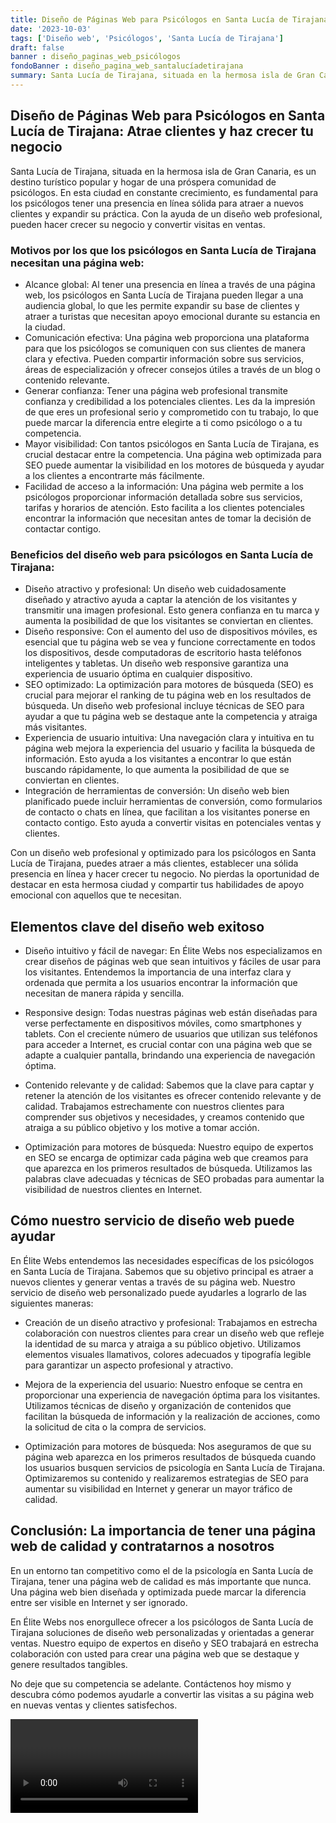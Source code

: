 ```yaml
---
title: Diseño de Páginas Web para Psicólogos en Santa Lucía de Tirajana
date: '2023-10-03'
tags: ['Diseño web', 'Psicólogos', 'Santa Lucía de Tirajana']
draft: false
banner : diseño_paginas_web_psicólogos
fondoBanner : diseño_pagina_web_santalucíadetirajana
summary: Santa Lucía de Tirajana, situada en la hermosa isla de Gran Canaria, es un destino turístico popular y hogar de una próspera comunidad de psicólogos. En esta ciudad en constante crecimiento, es fundamental para los psicólogos tener una presencia en línea sólida para atraer a nuevos clientes y expandir su práctica. Con la ayuda de un diseño web profesional, pueden hacer crecer su negocio y convertir visitas en ventas.
---
```


## Diseño de Páginas Web para Psicólogos en Santa Lucía de Tirajana: Atrae clientes y haz crecer tu negocio

Santa Lucía de Tirajana, situada en la hermosa isla de Gran Canaria, es un destino turístico popular y hogar de una próspera comunidad de psicólogos. En esta ciudad en constante crecimiento, es fundamental para los psicólogos tener una presencia en línea sólida para atraer a nuevos clientes y expandir su práctica. Con la ayuda de un diseño web profesional, pueden hacer crecer su negocio y convertir visitas en ventas.

### Motivos por los que los psicólogos en Santa Lucía de Tirajana necesitan una página web:

- Alcance global: Al tener una presencia en línea a través de una página web, los psicólogos en Santa Lucía de Tirajana pueden llegar a una audiencia global, lo que les permite expandir su base de clientes y atraer a turistas que necesitan apoyo emocional durante su estancia en la ciudad.
- Comunicación efectiva: Una página web proporciona una plataforma para que los psicólogos se comuniquen con sus clientes de manera clara y efectiva. Pueden compartir información sobre sus servicios, áreas de especialización y ofrecer consejos útiles a través de un blog o contenido relevante.
- Generar confianza: Tener una página web profesional transmite confianza y credibilidad a los potenciales clientes. Les da la impresión de que eres un profesional serio y comprometido con tu trabajo, lo que puede marcar la diferencia entre elegirte a ti como psicólogo o a tu competencia.
- Mayor visibilidad: Con tantos psicólogos en Santa Lucía de Tirajana, es crucial destacar entre la competencia. Una página web optimizada para SEO puede aumentar la visibilidad en los motores de búsqueda y ayudar a los clientes a encontrarte más fácilmente.
- Facilidad de acceso a la información: Una página web permite a los psicólogos proporcionar información detallada sobre sus servicios, tarifas y horarios de atención. Esto facilita a los clientes potenciales encontrar la información que necesitan antes de tomar la decisión de contactar contigo.

### Beneficios del diseño web para psicólogos en Santa Lucía de Tirajana:

- Diseño atractivo y profesional: Un diseño web cuidadosamente diseñado y atractivo ayuda a captar la atención de los visitantes y transmitir una imagen profesional. Esto genera confianza en tu marca y aumenta la posibilidad de que los visitantes se conviertan en clientes.
- Diseño responsive: Con el aumento del uso de dispositivos móviles, es esencial que tu página web se vea y funcione correctamente en todos los dispositivos, desde computadoras de escritorio hasta teléfonos inteligentes y tabletas. Un diseño web responsive garantiza una experiencia de usuario óptima en cualquier dispositivo.
- SEO optimizado: La optimización para motores de búsqueda (SEO) es crucial para mejorar el ranking de tu página web en los resultados de búsqueda. Un diseño web profesional incluye técnicas de SEO para ayudar a que tu página web se destaque ante la competencia y atraiga más visitantes.
- Experiencia de usuario intuitiva: Una navegación clara y intuitiva en tu página web mejora la experiencia del usuario y facilita la búsqueda de información. Esto ayuda a los visitantes a encontrar lo que están buscando rápidamente, lo que aumenta la posibilidad de que se conviertan en clientes.
- Integración de herramientas de conversión: Un diseño web bien planificado puede incluir herramientas de conversión, como formularios de contacto o chats en línea, que facilitan a los visitantes ponerse en contacto contigo. Esto ayuda a convertir visitas en potenciales ventas y clientes.

Con un diseño web profesional y optimizado para los psicólogos en Santa Lucía de Tirajana, puedes atraer a más clientes, establecer una sólida presencia en línea y hacer crecer tu negocio. No pierdas la oportunidad de destacar en esta hermosa ciudad y compartir tus habilidades de apoyo emocional con aquellos que te necesitan.

<GifSeo />

<Cta />

## Elementos clave del diseño web exitoso

- Diseño intuitivo y fácil de navegar: En Élite Webs nos especializamos en crear diseños de páginas web que sean intuitivos y fáciles de usar para los visitantes. Entendemos la importancia de una interfaz clara y ordenada que permita a los usuarios encontrar la información que necesitan de manera rápida y sencilla.

- Responsive design: Todas nuestras páginas web están diseñadas para verse perfectamente en dispositivos móviles, como smartphones y tablets. Con el creciente número de usuarios que utilizan sus teléfonos para acceder a Internet, es crucial contar con una página web que se adapte a cualquier pantalla, brindando una experiencia de navegación óptima.

- Contenido relevante y de calidad: Sabemos que la clave para captar y retener la atención de los visitantes es ofrecer contenido relevante y de calidad. Trabajamos estrechamente con nuestros clientes para comprender sus objetivos y necesidades, y creamos contenido que atraiga a su público objetivo y los motive a tomar acción.

- Optimización para motores de búsqueda: Nuestro equipo de expertos en SEO se encarga de optimizar cada página web que creamos para que aparezca en los primeros resultados de búsqueda. Utilizamos las palabras clave adecuadas y técnicas de SEO probadas para aumentar la visibilidad de nuestros clientes en Internet.

## Cómo nuestro servicio de diseño web puede ayudar

En Élite Webs entendemos las necesidades específicas de los psicólogos en Santa Lucía de Tirajana. Sabemos que su objetivo principal es atraer a nuevos clientes y generar ventas a través de su página web. Nuestro servicio de diseño web personalizado puede ayudarles a lograrlo de las siguientes maneras:

- Creación de un diseño atractivo y profesional: Trabajamos en estrecha colaboración con nuestros clientes para crear un diseño web que refleje la identidad de su marca y atraiga a su público objetivo. Utilizamos elementos visuales llamativos, colores adecuados y tipografía legible para garantizar un aspecto profesional y atractivo.

- Mejora de la experiencia del usuario: Nuestro enfoque se centra en proporcionar una experiencia de navegación óptima para los visitantes. Utilizamos técnicas de diseño y organización de contenidos que facilitan la búsqueda de información y la realización de acciones, como la solicitud de cita o la compra de servicios.

- Optimización para motores de búsqueda: Nos aseguramos de que su página web aparezca en los primeros resultados de búsqueda cuando los usuarios busquen servicios de psicología en Santa Lucía de Tirajana. Optimizaremos su contenido y realizaremos estrategias de SEO para aumentar su visibilidad en Internet y generar un mayor tráfico de calidad.

## Conclusión: La importancia de tener una página web de calidad y contratarnos a nosotros

En un entorno tan competitivo como el de la psicología en Santa Lucía de Tirajana, tener una página web de calidad es más importante que nunca. Una página web bien diseñada y optimizada puede marcar la diferencia entre ser visible en Internet y ser ignorado.

En Élite Webs nos enorgullece ofrecer a los psicólogos de Santa Lucía de Tirajana soluciones de diseño web personalizadas y orientadas a generar ventas. Nuestro equipo de expertos en diseño y SEO trabajará en estrecha colaboración con usted para crear una página web que se destaque y genere resultados tangibles.

No deje que su competencia se adelante. Contáctenos hoy mismo y descubra cómo podemos ayudarle a convertir las visitas a su página web en nuevas ventas y clientes satisfechos.

<Video />

<CtaBot job='Psicólogos' city='Santa Lucía de Tirajana'/>

<Gmaps query='Santa Lucía de Tirajana+españa+maps' />